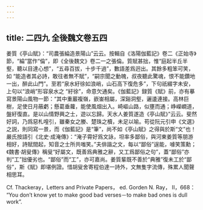 ```yaml
---
---
---
```

title: 二四九 全後魏文卷五四
---




姜質《亭山賦》：“司農張綸造景陽山”云云。按輯自《洛陽伽藍記》卷二《正始寺》節，“綸”當作“倫”，即《全後魏文》卷二一之張倫。質賦甚拙，惟“庭起半丘半壑，聽以目達心想”，“五尋百拔，十步千過”，數語差爲迥出。其餘多粗笨可笑，如 “能造者其必詩，敢往者無不賦”，“嗣宗聞之動魄，叔夜聽此驚魂，恨不能鑽地一出，醉此山門”。至若“泉水紆徐如浪峭，山石高下復危多”，下句祇綴字未安，上句以“浪峭”形容泉水之 “紆徐”，命意欠通矣。《伽藍記》録質《賦》前，亦有摹寫景陽山風物一節：“其中重巖複嶺，嶔崟相屬，深谿洞壑，邐逶連接。高林巨樹，足使日月蔽虧；懸葛垂蘿，能使風烟出入。崎嶇山路，似壅而通；峥嶸𡼏道，盤紆復直。是以山情野興之士，遊以忘歸。天水人姜質遂造《亭山賦》”云云。斐然好詞，乃爲惡札喤引，雖秦女之媵、楚珠之櫝，未足以喻。苟從阮元引申《文選》之説，則同寫一景，而《伽藍記》是“筆”，尚不如《亭山賦》之得與於斯“文”也！嚴氏按語引《北史·成淹傳》：“淹子霄好爲文詠，坦率多鄙俗，與河東姜質等朋游相好，詩賦間起，知音之士所共嗤笑。”夫俳諧之文，每以“鄙俗”逞能，噱笑策勳；《魏書·胡叟傳》稱叟“好屬文，既善爲典雅之辭，又工爲鄙俗之句”，蓋“鄙俗”亦判“工”拙優劣也。“鄙俗”而“工”，亦可嘉尚。姜質輩既不善於“典雅”復未工於“鄙俗”，斯《賦》即堪例證。惜胡叟舍寄程伯達一詩外，文無隻字流傳，殊累人聞聲相思耳。

Cf. Thackeray，Letters and Private Papers， ed. Gorden N. Ray， II，668： “You don’t know yet to make good bad verses－to make bad ones is dull work”.